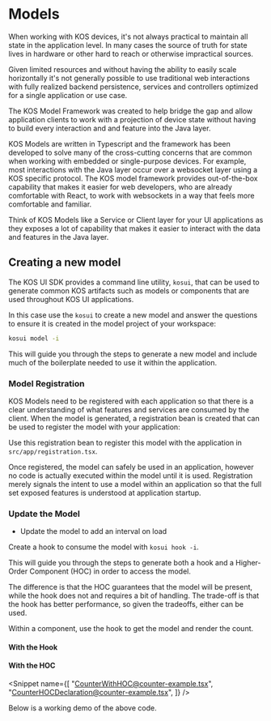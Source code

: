 
# Models

When working with KOS devices, it's not always practical to maintain all state in the application level.  In many cases the source of truth for state lives in hardware or other hard to reach or otherwise impractical sources.  

Given limited resources and without having the ability to easily scale horizontally it's not generally possible to use traditional web interactions with fully realized backend persistence, services and controllers optimized for a single application or use case.

The KOS Model Framework was created to help bridge the gap and allow application clients to work with a projection of device state without having to build every interaction and and feature into the Java layer.

KOS Models are written in Typescript and the framework has been developed to solve many of the cross-cutting concerns that are common when working with embedded or single-purpose devices.  For example, most interactions with the Java layer occur over a websocket layer using a KOS specific protocol. The
KOS model framework provides out-of-the-box capability that makes it easier for web developers, who are already comfortable with React, to work with websockets in a way that feels more comfortable and familiar.

Think of KOS Models like a Service or Client layer for your UI applications as they exposes a lot of capability that makes it easier to interact with the data and features in the Java layer.

<Meta title="Foundations/1. An Introduction to Models" />

## Creating a new model

The KOS UI SDK provides a command line utility, `kosui`, that can be used to generate common KOS artifacts such as models or components that are used throughout KOS UI applications.

In this case use the `kosui` to create a new model and answer the questions to ensure it is created in the model project of your workspace:

```sh 
kosui model -i
```

This will guide you through the steps to generate a new model and include much of the boilerplate needed to use it within the application.

### Model Registration

KOS Models need to be registered with each application so that there is a clear understanding of what features and services are consumed by the client.  When the model is generated, a registration
bean is created that can be used to register the model with your application:

<Snippet name="registration@countdown-registration.ts" />

Use this registration bean to register this model with the application in `src/app/registration.tsx`.

<Snippet name="registration@registration.ts" />

Once registered, the model can safely be used in an application, however no code is actually executed within the model until it is used.  Registration merely signals the intent to use a model within an application so that the full set exposed features is understood at application startup.

### Update the Model
- Update the model to add an interval on load

<Snippet name="counter-model-simple@counter-model.ts" />

Create a hook to consume the model with `kosui hook -i`.

This will guide you through the steps to generate both a hook and a Higher-Order Component (HOC) in order to access the model.

The difference is that the HOC guarantees that the model will be present, while the hook does not and requires a bit of handling. The trade-off is that the hook has better performance, so given the tradeoffs, either can be used.

Within a component, use the hook to get the model and render the count.

#### With the Hook

<Snippet name="CounterExample@counter-example.tsx" />

#### With the HOC

<Snippet
  name={[
    "CounterWithHOC@counter-example.tsx",
    "CounterHOCDeclaration@counter-example.tsx",
  ]}
/>

Below is a working demo of the above code.

<Canvas of={CounterExampleStory} sourceState="none" />
